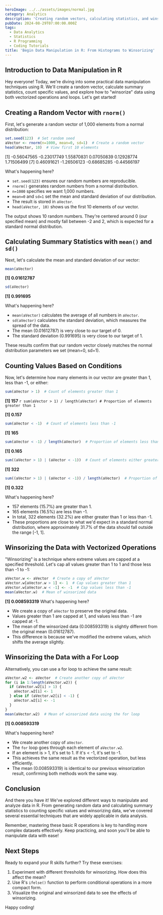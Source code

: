 ```yaml
---
heroImage: ../../assets/images/normal.jpg
category: Analytics
description: 'Creating random vectors, calculating statistics, and winsorizing data to handle outliers effectively.'
pubDate: 2024-08-29T07:00:00.000Z
tags:
  - Data Analytics
  - Statistics
  - R Programming
  - Coding Tutorials
title: 'Begin Data Manipulation in R: From Histograms to Winsorizing'
---
```



## Introduction to Data Manipulation in R

Hey everyone! Today, we're diving into some practical data manipulation techniques using R. We'll create a random vector, calculate summary statistics, count specific values, and explore how to "winsorize" data using both vectorized operations and loops. Let's get started!

## Creating a Random Vector with `rnorm()`

First, let's generate a random vector of 1,000 elements from a normal distribution:

```r
set.seed(123)  # Set random seed
aVector <- rnorm(n=1000, mean=0, sd=1)  # Create a random vector
head(aVector, 10)  # View first 10 elements
```

<OutputDisplay>

[1] -0.56047565 -0.23017749 1.55870831 0.07050839 0.12928774 1.71506499
[7] 0.46091621 -1.26506123 -0.68685285 -0.44566197

</OutputDisplay>
What's happening here?

- `set.seed(123)` ensures our random numbers are reproducible.
- `rnorm()` generates random numbers from a normal distribution.
- `n=1000` specifies we want 1,000 numbers.
- `mean=0` and `sd=1` set the mean and standard deviation of our distribution.
- The result is stored in `aVector`.
- `head(aVector, 10)` shows us the first 10 elements of our vector.

The output shows 10 random numbers. They're centered around 0 (our specified mean) and mostly fall between -2 and 2, which is expected for a standard normal distribution.

## Calculating Summary Statistics with `mean()` and `sd()`

Next, let's calculate the mean and standard deviation of our vector:

```r
mean(aVector)
```

<OutputDisplay>**[1] 0.01612787**</OutputDisplay>

```r
sd(aVector)
```

<OutputDisplay>**[1] 0.991695**</OutputDisplay>

What's happening here?

- `mean(aVector)` calculates the average of all numbers in `aVector`.
- `sd(aVector)` calculates the standard deviation, which measures the spread of the data.
- The mean (0.01612787) is very close to our target of 0.
- The standard deviation (0.991695) is very close to our target of 1.

These results confirm that our random vector closely matches the normal distribution parameters we set (mean=0, sd=1).

## Counting Values Based on Conditions

Now, let's determine how many elements in our vector are greater than 1, less than -1, or either:

```r
sum(aVector > 1)  # Count of elements greater than 1
```

<OutputDisplay>**[1] 157**</OutputDisplay>
```r sum(aVector > 1) / length(aVector) # Proportion of elements greater than 1 ```

<OutputDisplay>**[1] 0.157**</OutputDisplay>

```r
sum(aVector < -1)  # Count of elements less than -1
```

<OutputDisplay>**[1] 165**</OutputDisplay>

```r
sum(aVector < -1) / length(aVector)  # Proportion of elements less than -1
```

<OutputDisplay>**[1] 0.165**</OutputDisplay>

```r
sum((aVector > 1) | (aVector < -1))  # Count of elements either greater than 1 or less than -1
```

<OutputDisplay>**[1] 322**</OutputDisplay>

```r
sum((aVector > 1) | (aVector < -1)) / length(aVector)  # Proportion of elements either greater than 1 or less than -1
```

<OutputDisplay>**[1] 0.322**</OutputDisplay>

What's happening here?

- 157 elements (15.7%) are greater than 1.
- 165 elements (16.5%) are less than -1.
- In total, 322 elements (32.2%) are either greater than 1 or less than -1.
- These proportions are close to what we'd expect in a standard normal distribution, where approximately 31.7% of the data should fall outside the range [-1, 1].

## Winsorizing the Data with Vectorized Operations

"Winsorizing" is a technique where extreme values are capped at a specified threshold. Let's cap all values greater than 1 to 1 and those less than -1 to -1:

```r
aVector.w <- aVector  # Create a copy of aVector
aVector.w[aVector.w > 1] <- 1  # Cap values greater than 1
aVector.w[aVector.w < -1] <- -1  # Cap values less than -1
mean(aVector.w)  # Mean of winsorized data
```

<OutputDisplay>**[1] 0.008593319**</OutputDisplay>
What's happening here?

- We create a copy of `aVector` to preserve the original data.
- Values greater than 1 are capped at 1, and values less than -1 are capped at -1.
- The mean of the winsorized data (0.008593319) is slightly different from the original mean (0.01612787).
- This difference is because we've modified the extreme values, which shifts the average slightly.

## Winsorizing the Data with a For Loop

Alternatively, you can use a for loop to achieve the same result:

```r
aVector.w2 <- aVector  # Create another copy of aVector
for (i in 1:length(aVector.w2)) {
  if (aVector.w2[i] > 1) {
    aVector.w2[i] <- 1
  } else if (aVector.w2[i] < -1) {
    aVector.w2[i] <- -1
  }
}
mean(aVector.w2)  # Mean of winsorized data using the for loop
```

<OutputDisplay>**[1] 0.008593319**</OutputDisplay>

What's happening here?

- We create another copy of `aVector`.
- The `for` loop goes through each element of `aVector.w2`.
- If an element is > 1, it's set to 1. If it's < -1, it's set to -1.
- This achieves the same result as the vectorized operation, but less efficiently.
- The mean (0.008593319) is identical to our previous winsorization result, confirming both methods work the same way.

## Conclusion

And there you have it! We've explored different ways to manipulate and analyze data in R. From generating random data and calculating summary statistics to counting specific values and winsorizing data, we've covered several essential techniques that are widely applicable in data analysis.

Remember, mastering these basic R operations is key to handling more complex datasets effectively. Keep practicing, and soon you'll be able to manipulate data with ease!

## Next Steps

Ready to expand your R skills further? Try these exercises:

1. Experiment with different thresholds for winsorizing. How does this affect the mean?
2. Use R's `ifelse()` function to perform conditional operations in a more compact form.
3. Visualize the original and winsorized data to see the effects of winsorizing.

Happy coding!
